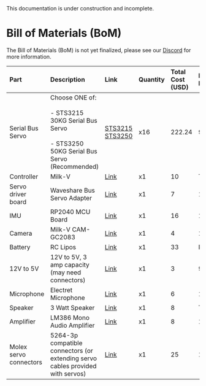 
<Callout type="warning" emoji="⚠️">
This documentation is under construction and incomplete.
</Callout>

# Bill of Materials (BoM)
<Callout type="error" emoji="🚫">
The Bill of Materials (BoM) is not yet finalized, please see our <a href="https://discord.gg/G6KP76uha5">Discord</a> for more information.
</Callout>

| Part         | Description                                                                   | Link                                                                                                                                             | Quantity | Total Cost (USD) | Date Decided |
|:--           |:--                                                                            |:--                                                                                                                                              |:--       |:--               |:--           |
| Serial Bus Servo | Choose ONE of:<br/><br/> - STS3215 30KG Serial Bus Servo <br/> <br/>- STS3250 50KG Serial Bus Servo (Recommended) | [STS3215](https://www.alibaba.com/product-detail/ST3215-Servo-30KG-Serial-Bus-Servo_1600869438006.html)<br/>[STS3250](https://www.aliexpress.us/item/3256806337383027.html?gatewayAdapt=glo2usa4itemAdapt) | x16 | 222.24 | 9/10 |
| Controller   | Milk-V                                              | [Link](https://milkv.io/duo-s)                                                                                                             | x1       | 10               | TBD          |
| Servo driver board   | Waveshare Bus Servo Adapter | [Link](https://www.waveshare.com/bus-servo-adapter-a.htm)                                                                   | x1       | 7                | 10/05 | 
| IMU          | RP2040 MCU Board                    | [Link](https://www.waveshare.com/rp2040-lcd-1.28.htm)                                 | x1       | 16               | 10/03        |
| Camera | Milk-V CAM-GC2083 | [Link](https://arace.tech/products/milk-v-cam-gc2083)                                                      | x1       |          4        | 10/05          |
| Battery      | RC Lipos                                                                      | [Link](https://www.amazon.com/KBT-1200mAh-Rechargeable-Replacement-Compatible/dp/B0C23Y3VZK?source=ps-sl-shoppingads-lpcontext&ref_=fplfs&smid=A3FKMD6P089KQA&th=1) | x1       | 33 | Proposed     |
| 12V to 5V    | 12V to 5V, 3 amp capacity (may need connectors)                               | [Link](https://www.digikey.com/en/products/detail/dfrobot/DFR0571/9559261) | x1       | 3                | 9/24         |
| Microphone   |        Electret Microphone                                                            | [Link](https://www.amazon.com/Ferwooh-Electret-Microphone-Amplifier-Adjustable/dp/B0D17R3L7K/) | x1       | 6                 | 11/01             |
| Speaker   |        3 Watt Speaker                                                           | [Link](https://www.amazon.com/CQRobot-JST-PH2-0-Interface-Electronic-Projects/dp/B0822Z4LPH/) | x1       | 8                 | TBD             |
| Amplifier |          LM386 Mono Audio Amplifier                                                         | [Link](https://www.amazon.com/HiLetgo-LM386-Audio-Amplifier-Module/dp/B00LNACGTY/) | x1       | 8                 | 11/01             |
| Molex servo connectors | 5264-3p compatible connectors (or extending servo cables provided with servos) | [Link](https://www.amazon.com/Keszoox-Compatible-Connector-Pre-Crimped-KS-MX5264/dp/B0DCZ43FFC) | x1       | 25             | 10/05         |
